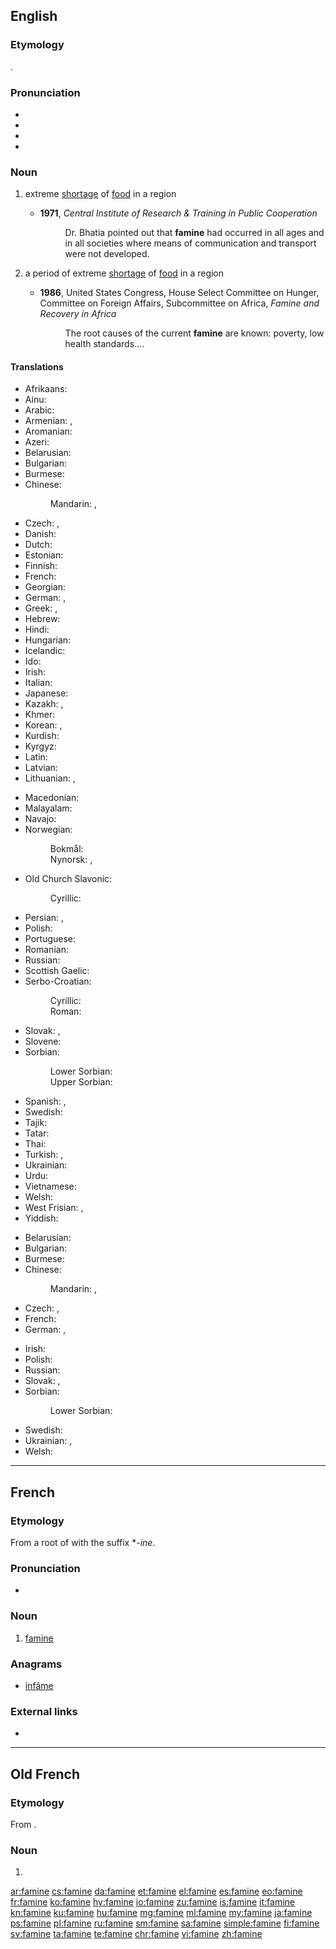 ==English==

===Etymology===
{{borrowing|fr|lang=en}} {{term|famine|lang=fr}}.

===Pronunciation===
* {{IPA|/ˈfæmɪn/|lang=en}}
* {{audio|en-us-famine.ogg|Audio (US)|lang=en}}
* {{rhymes|æmɪn|lang=en}}
* {{hyphenation|fam|ine|lang=en}}

===Noun===
{{wikipedia}}
{{en-noun|~}}

# {{context|uncountable|lang=en}} extreme [[shortage]] of [[food]] in a region
#* '''1971''', ''Central Institute of Research & Training in Public Cooperation''
#*: Dr. Bhatia pointed out that '''famine''' had occurred in all ages and in all societies where means of communication and transport were not developed.
# {{context|countable|lang=en}} a period of extreme [[shortage]] of [[food]] in a region
#* '''1986''', United States Congress, House Select Committee on Hunger, Committee on Foreign Affairs, Subcommittee on Africa, ''Famine and Recovery in Africa''
#*: The root causes of the current '''famine''' are known: poverty, low health standards....

====Translations====
{{trans-top|extreme shortage of food in a region}}
* Afrikaans: {{t|af|hongersnood}}
* Ainu: {{t|ain|ケㇺ|tr=kem}}
* Arabic: {{t|ar|مَجَاعَة|f|tr=majāʿa|sc=Arab}}
* Armenian: {{t|hy|սով|sc=Armn}}, {{t|hy|քաղց|sc=Armn}}
* Aromanian: {{t|rup|foamitã}}
* Azeri: {{t+|az|aclıq}}
* Belarusian: {{t+|be|го́лад|m|sc=Cyrl}}
* Bulgarian: {{t+|bg|глад|m|sc=Cyrl}}
* Burmese: {{t+|my|အငတ်ဘေး|sc=Mymr}}
* Chinese:
*: Mandarin: {{t+|cmn|飢餓|sc=Hani}}, {{t+|cmn|饥饿|tr=jī'è|sc=Hani}}
* Czech: {{t+|cs|hladomor|m}}, {{t+|cs|hlad|m}}
* Danish: {{t|da|hungersnød|c}}
* Dutch: {{t+|nl|hongersnood|m}}
* Estonian: {{t|et|näljahäda}}
* Finnish: {{t+|fi|nälänhätä}}
* French: {{t+|fr|famine|f}}
* Georgian: {{t|ka|შიმშილი|sc=Geor}}
* German: {{t+|de|Hungersnot|f}}, {{t+|de|Hunger|m}}
* Greek: {{t+|el|λιμός|m}}, {{t+|el|πείνα|f}}
* Hebrew: {{t+|he|רָעָב|m|tr=ra'áv|sc=Hebr}}
* Hindi: {{t|hi|अकाल|m|tr=akāl|sc=Deva}}
* Hungarian: {{t+|hu|éhínség}}
* Icelandic: {{t+|is|hungursneyð|f}}
* Ido: {{t+|io|famino}}
* Irish: {{t+|ga|gorta|m}}
* Italian: {{t+|it|carestia|f}}
* Japanese: {{t|ja|飢饉|tr=ききん, kikin|sc=Jpan}}
* Kazakh: {{t+|kk|ашаршылық|sc=Cyrl}}, {{t+|kk|аштық|sc=Cyrl}}
* Khmer: {{t-needed|km}}
* Korean: {{t+|ko|기아|sc=Kore}}, {{t+|ko|기근|sc=Kore}}
* Kurdish: {{t+|ku|xela|f}}
* Kyrgyz: {{t|ky|ачтык|sc=Cyrl}}
* Latin: {{t|la|famēs|f}}
* Latvian: {{t|lv|bads|m}}
* Lithuanian: {{t|lt|badmetis|m}}, {{t+|lt|alkis|m}}
{{trans-mid}}
* Macedonian: {{t|mk|глад|m}}
* Malayalam: {{t+|ml|പട്ടിണി|sc=Mlym}}
* Navajo: {{t-needed|nv}}
* Norwegian:
*: Bokmål: {{t|no|hungersnød|m|f}}
*: Nynorsk: {{t|nn|hungersnaud|f}}, {{t|nn|hungersnød|f}}
* Old Church Slavonic:
*: Cyrillic: {{t|cu|гладъ|m|sc=Cyrs}}
* Persian: {{t+|fa|قحطی|sc=fa-Arab}}, {{t+|fa|گرسنگی|tr=gorosnegi|sc=fa-Arab}}
* Polish: {{t+|pl|głód|m}}
* Portuguese: {{t+|pt|fome|f}}
* Romanian: {{t+|ro|foamete|n}}
* Russian: {{t+|ru|го́лод|m|sc=Cyrl}}
* Scottish Gaelic: {{t|gd|gort|m}}
* Serbo-Croatian:
*: Cyrillic: {{t|sh|глад|m}}
*: Roman: {{t+|sh|glad|m}}
* Slovak: {{t|sk|hladomor|m}}, {{t|sk|hlad}}
* Slovene: {{t+|sl|lakota|f}}
* Sorbian:
*: Lower Sorbian: {{t|dsb|głod|m}}
*: Upper Sorbian: {{t|hsb|hłód|m}}
* Spanish: {{t+|es|hambruna}}, {{t+|es|hambre}}
* Swedish: {{t+|sv|hungersnöd}}
* Tajik: {{t|tg|гуруснагӣ|sc=Cyrl}}
* Tatar: {{t+|tt|ачлык|sc=Cyrl}}
* Thai: {{t+|th|ทุพภิกขภัย|tr=túp-pík-kà-pai|sc=Thai}}
* Turkish: {{t+|tr|kıtlık}}, {{t+|tr|açlık}}
* Ukrainian: {{t|uk|го́лод|m|sc=Cyrl}}
* Urdu: {{t|ur|اکال|m|tr=akāl|sc=ur-Arab}}
* Vietnamese: {{t|vi|nạn đói}}
* Welsh: {{t|cy|newyn|m}}
* West Frisian: {{t|fy|hongersneed}}, {{t|fy|breakrapte}}
* Yiddish: {{t|yi|הונגער|m|sc=Hebr}}
{{trans-bottom}}

{{trans-top|a period of extreme shortage of food in a region}}
* Belarusian: {{t+|be|го́лад|m|sc=Cyrl}}
* Bulgarian: {{t+|bg|глад|m|sc=Cyrl}}
* Burmese: {{t+|my|ဒုဗ္ဘိက္ခန္တရကပ်|sc=Mymr}}
* Chinese:
*: Mandarin: {{t+|cmn|飢荒|sc=Hani}}, {{t+|cmn|饥荒|tr=jīhuang|sc=Hani}}
* Czech: {{t+|cs|hladomor|m}}, {{t+|cs|hlad|m}}
* French: {{t+|fr|famine|f}}
* German: {{t+|de|Hungersnot|f}}, {{t+|de|Hunger|m}}
{{trans-mid}}
* Irish: {{t+|ga|gorta|m}}
* Polish: {{t+|pl|głód|m}}
* Russian: {{t+|ru|го́лод|m|sc=Cyrl}}
* Slovak: {{t|sk|hladomor|m}}, {{t|sk|hlad}}
* Sorbian:
*: Lower Sorbian: {{t|dsb|głod|m}}
* Swedish: {{t+|sv|svält}}
* Ukrainian: {{t|uk|го́лод|m|sc=Cyrl}}, {{t|uk|голодомо́р|m|sc=Cyrl}}
* Welsh: {{t|cy|newyn|m}}
{{trans-bottom}}

----

==French==

===Etymology===
From a root of {{etyl|la|fr}} {{m|la|famēs||hunger}} with the suffix *''-ine''.

===Pronunciation===
* {{IPA|/fa.min/|lang=fr}}

===Noun===
{{fr-noun|f}}

# [[#Noun|famine]]

===Anagrams===
* [[infâme#French|infâme]]

===External links===
* {{R:TLFi}}

----

==Old French==

===Etymology===
From {{etyl|la|fro}} {{m|la|famēs||hunger}}.

===Noun===
{{fro-noun|f}}

# {{l|en|famine}}

[[ar:famine]]
[[cs:famine]]
[[da:famine]]
[[et:famine]]
[[el:famine]]
[[es:famine]]
[[eo:famine]]
[[fr:famine]]
[[ko:famine]]
[[hy:famine]]
[[io:famine]]
[[zu:famine]]
[[is:famine]]
[[it:famine]]
[[kn:famine]]
[[ku:famine]]
[[hu:famine]]
[[mg:famine]]
[[ml:famine]]
[[my:famine]]
[[ja:famine]]
[[ps:famine]]
[[pl:famine]]
[[ru:famine]]
[[sm:famine]]
[[sa:famine]]
[[simple:famine]]
[[fi:famine]]
[[sv:famine]]
[[ta:famine]]
[[te:famine]]
[[chr:famine]]
[[vi:famine]]
[[zh:famine]]